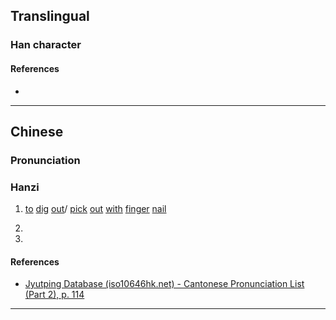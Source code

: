{{character info/new}}
==Translingual==

===Han character===
{{Han char|rn=64|rad=手|as=07|sn=10|four=51011|canj=QMVM|ids=⿰扌巠}}

====References====
* {{Han ref|kx=0431.330|dkj=12098|hdz=31881.010|uh=6333|ud=25395|bh=D1C6|bd=53702}}

----

==Chinese==

===Pronunciation===
{{zh-pron
|m=kēng
|c=hang1
|c-t=
|h=pfs=khang 
|w=
|mc=
|oc=
|cat=v
}}

===Hanzi===

# {{lb|zh|Hakka}} [[to]] [[dig]] [[out]]/ [[pick]] [[out]] [[with]] [[finger]] [[nail]]
# {{defn|lang=yue|sort=手07}}
# {{defn|lang=cmn|sort=手07}}

====References====
* [http://www.iso10646hk.net/jp/document/download.jsp Jyutping Database (iso10646hk.net) - Cantonese Pronunciation List (Part 2), p. 114]

----